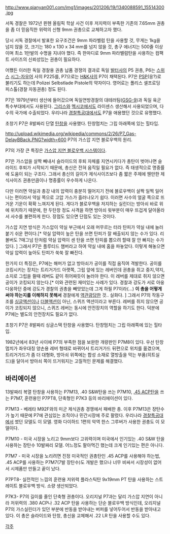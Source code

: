 http://www.qianyan001.com/img1/images/201206/19/1340088591_15514300.jpg


서독 경찰은 1972년 뮌헨 올림픽 학살 사건 이후 저지력이 부족한 기존의 7.65mm 권총을 좀 더 믿음직한 위력의 신형 9mm 권총으로 교체하고자 했다.

당시 서독 경찰에서 발표한 요구조건은 9mm 파라벨럼 탄을 사용할 것, 무게는 1kg을 넘지 않을 것, 크기는 180 x 130 x 34 mm를 넘지 않을 것, 총구 에너지는 500줄 이상이며 최소 1만발의 수명을 지녀야 했다. 즉 한마디로 9mm 파라벨럼탄을 사용하는 컴팩트 사이즈의 신뢰성있는 권총이 필요하다.

어쨌든 이러한 독일 경찰용 권총 납품 경쟁의 결과로 독일 [[발터]]사의 P5 권총, P6는 [[스위스]] [[시그-자우어]] 사의 P225를, P7으로는 [[H&K]]사의 P7이 채택된다. P7은 [[PSP]](응?)로 불리기도 하는데 Polizei Selbstlade Pistole의 약자이다. 영어로는 폴리스 셀프로딩 피스톨(경찰 자동권총) 정도 된다.

P7은 1979년부터 생산에 들어갔으며 독일연방경찰의 대테러팀([[GSG-9]])과 독일 육군 특수부대에서도 사용된다. [[그리스]]와 [[멕시코]]에서도 라이센스 생산해서 사용되었으며, 다수의 국가에 수출되었다. 우리나라 [[경찰특공대]]에서도 P7을 애용했던 것으로 유명했다.

초창기 P7은 8발짜리 단열 [[탄창]]을 사용했다. 탄창멈치는 그립 아래쪽에 있는 힐타입. 

http://upload.wikimedia.org/wikipedia/commons/2/26/P7_Gas-DelayBBack.PNG?width=600
P7의 가스압 지연 블로우백의 원리.

P7의 가장 큰 특징은 [[가스압 지연 블로우백 시스템]]이다.

P7은 가스압을 살짝 빼내서 슬라이드의 후퇴 자체를 지연시키다가 총탄이 벗어나면 슬라이드 후퇴가 시작되기 때문에, 총신은 전혀 움직일 필요가 없다. 즉 태생적으로 명중률에 도움이 되는 구조다. 그래서 총신의 길이가 제식사이즈보다 좀 짧은 주제에 웬만한 제식사이즈 권총만큼이나 명중률이 우수하게 나온다.

다만 이러면 약실과 총강 내의 압력이 충분히 떨어지기 전에 블로우백이 살짝 일찍 일어나는 편이라서 약실 쪽으로 고압 가스가 흘러나오기 쉽다. 이러면 사수의 얼굴 쪽으로 뜨거운 기운이 확확 느껴지게 된다. 게다가 블로우백을 저지하는 실린더는 방아쇠 바로 위에 위치하기 때문에, 한 두탄창 정도 사격을 하면 방아쇠 윗부분이 매우 뜨겁게 달아올라서 사수를 불편하게 한다. 장점도 있으면 단점도 있는 것이다.

가스압 지연 방식은 가스압이 약실 부근에서 오래 머무르는 터라 탄피가 약실 내에 늘러붙기 쉬운 편이다.[* 약실 압력이 높은 탄을 쓰면 탄피가 잘 배출되지 않는 수가 있다. 리볼버도 ?매그넘 탄처럼 약실 압력이 센 탄을 쓰면 탄피를 뽑으려 할때 잘 안 빠지는 수가 있다. ] 그래서 P7은 플루티드 챔버라고 하여 약실 내에 홈을 파놓았다. 이렇게 해놓으면 약실 압력이 높아도 탄피가 쑥쑥 잘 빠진다.

한가지 더 특징은, P7에는 해머가 없고 방아쇠가 공이를 직접 움직여 격발한다. 공이를 코킹시키는 장치는 트리거가드 아랫쪽, 그립 앞에 있는 레버인데 권총을 쥐고 중지,약지,소지로 그립을 쥘때 레버도 같이 쥐어짜듯이 눌러야 한다. 이 레버를 제대로 쥐지 않으면 공이가 코킹되지 않는다.[* 이와 관련된 재미있는 사례가 있다. 경찰과 강도가 서로 아웅다웅하던 중에 강도가 경찰의 권총을 빼앗았는데 그게 하필 P7이라(...) '''이 총을 어떻게 써야 하는지를 이해하지 못해서''' 경찰에게 [[역관광]]당한 것.. 실화다. ] 그래서 P7의 작동구조를 [[싱글액션]]이나 [[더블액션]]이 아닌, 스퀴즈 액션이라고 부른다. 레버를 쥐지 않으면 공이가 코킹되지 않으니, 스퀴즈 레버는 동시에 안전장치의 역할을 하기도 한다. 덕분에 P7에는 별도의 안전장치도 필요가 없다.

초창기 P7은 8발짜리 싱글스택 탄창을 사용했다. 탄창멈치는 그립 아래쪽에 있는 힐타입.

1982년에서 83년 사이에 P7의 부족한 점을 보완한 개량판인 P7M8이 있다. 우선 탄창멈치가 좌우대칭 양손용 레버 형태로 바뀌어서 트리거가드 뒤편으로 위치를 옮겼으며, 트리거가드가 좀 더 대형화, 방아쇠 위쪽에는 합성 소재로 열방출을 막는 부품(히트실드)을 달아서 방아쇠 쪽이 뜨거워지는 고질적인 문제를 해결했다.
 
== 바리에이션 ==
13발짜리 복열 탄창을 사용하는 P7M13, .40 S&W탄을 쓰는 P7M10, [[.45 ACP]]탄을 쓰는 P7M7, 훈련용인 P7PT8, 단축형인 P7K3 등의 바리에이션이 있다.

P7M13 - 베레타 M92F와의 미군 제식권총 경쟁에서 패배한 총. 이후 P7M13은 장탄수가 높기 때문에 P7에 관심있는 조직이나 민간시장에 주로 팔렸다. 우리나라 [[경찰특공대]]에서 썼던 모델도 이 모델. 영화 다이하드 1편의 악역 한스 그루버가 사용한 권총도 이 모델이다.
 
P7M10 - 미국 시장을 노리고 9mm보다 고위력이며 미국에서 인기있는 .40 S&W 탄을 사용하는 장탄수 10발짜리 모델. 어느정도 팔아먹긴 했는데 크게 인기있는 편은 아니다.

P7M7 - 미국 시장을 노리려면 진정 미국적인 권총탄인 .45 ACP를 사용해야 하는법, .45 ACP를 사용하는 P7M7(7발 장탄수)도 개발은 했으나 너무 비싸서 시장성이 없어서 시제품만 만들고 끝이 났다.

P7PT8- 실전적인 느낌의 훈련용 저위력 플라스틱탄 9x19mm PT 탄을 사용하는 스트레이트 블로우백 방식. 소량 생산되었다.

P7K3- P7의 길이를 줄인 단축형 권총이다. 오리지널 P7과는 달리 가스압 지연이 아니라 저위력의 .380 ACP나 .32 ACP 탄을 사용하는 단순 블로우백 방식인데, 오리지널 P7의 가스실린더가 있던 부분에 반동을 받아내는 버퍼를 넣어두어서 반동을 받아내고 있다. 이 총은 슬라이드와 탄창, 총신을 교체해서 .22 LR 탄을 사용할 수도 있다.

[[각주]]
